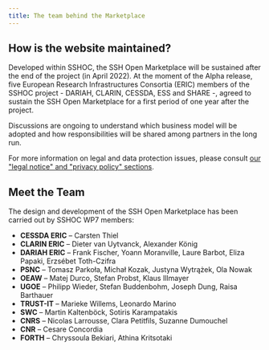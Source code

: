 ```yaml
---
title: The team behind the Marketplace
---
```


## How is the website maintained?

Developed within SSHOC, the SSH Open Marketplace will be sustained after the end
of the project (in April 2022). At the moment of the Alpha release, five
European Research Infrastructures Consortia (ERIC) members of the SSHOC
project - DARIAH, CLARIN, CESSDA, ESS and SHARE -, agreed to sustain the SSH
Open Marketplace for a first period of one year after the project.

Discussions are ongoing to understand which business model will be adopted and
how responsibilities will be shared among partners in the long run.

For more information on legal and data protection issues, please consult
[our "legal notice" and "privacy policy" sections](/privacy-policy).

## Meet the Team

The design and development of the SSH Open Marketplace has been carried out by
SSHOC WP7 members:

- **CESSDA ERIC** – Carsten Thiel
- **CLARIN ERIC** – Dieter van Uytvanck, Alexander König
- **DARIAH ERIC** – Frank Fischer, Yoann Moranville, Laure Barbot, Eliza Papaki,
  Erzsébet Toth-Czifra
- **PSNC** – Tomasz Parkoła, Michał Kozak, Justyna Wytrążek, Ola Nowak
- **OEAW** – Matej Durco, Stefan Probst, Klaus Illmayer
- **UGOE** – Philipp Wieder, Stefan Buddenbohm, Joseph Dung, Raisa Barthauer
- **TRUST-IT** – Marieke Willems, Leonardo Marino
- **SWC** – Martin Kaltenböck, Sotiris Karampatakis
- **CNRS** – Nicolas Larrousse, Clara Petitfils, Suzanne Dumouchel
- **CNR** – Cesare Concordia
- **FORTH** – Chryssoula Bekiari, Athina Kritsotaki
